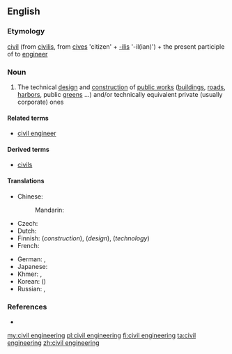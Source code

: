 ==English==
{{wikipedia}}

===Etymology===
[[civil]] (from {{etyl|la}} [[civilis]], from [[cives]] 'citizen' + [[-ilis]] '-il(ian)') + the present participle of to [[engineer]]

===Noun===
{{en-noun|-}}

# The technical [[design]] and [[construction]] of [[public works]] ([[building]]s, [[road]]s, [[harbor]]s, public [[green]]s ...) and/or technically equivalent private (usually corporate) ones

====Related terms====
* [[civil engineer]]

====Derived terms====
* [[civils]]

====Translations====
{{trans-top|technical design and construction of public works and/or equivalent private ones}}
* Chinese:
*: Mandarin: {{t-|cmn|土木工程|tr=tǔmùgōngchéng|sc=Hani}}
* Czech: {{t-|cs|stavební inženýrství|n}}
* Dutch: {{t|nl|burgerlijke bouwkunde}}
* Finnish: {{t+|fi|rakentaminen}} (''construction''),  {{t|fi|rakennussuunnittelu}} (''design''),  {{t|fi|rakennustekniikka}} (''technology'')
* French: {{t+|fr|génie civil|m}}
{{trans-mid}}
* German: {{t|de|Bauingenieurwesen|n}}, {{t|de|Bauwesen|n}}
* Japanese: {{t|ja|土木工学|tr=どぼくこうがく, doboku kōgaku|sc=Jpan}}
* Khmer: {{t|km|អសេនិកវិស្វកម្ម|sc=Khmr}}, {{t|km|វិស្វកម្មស៊ីវិល|sc=Khmr}}
* Korean: {{t|ko|토목공학|tr=tomok-gonghak|sc=Kore}} ({{t|ko|土木工學|sc=Kore}})
* Russian: {{t|ru|строительная инженерия|f|tr=stroítelʹnaja inženérija|sc=Cyrl}}, {{t|ru|гражданское строительство|n|tr=graždánskoje stroíttelʹstvo|sc=Cyrl}}
{{trans-bottom}}

===References===
* {{R:Websters}}

[[my:civil engineering]]
[[pl:civil engineering]]
[[fi:civil engineering]]
[[ta:civil engineering]]
[[zh:civil engineering]]